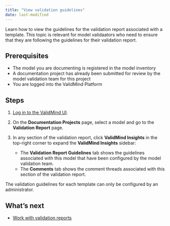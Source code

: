 ```yaml
---
title: "View validation guidelines"
date: last-modified
---
```


Learn how to view the guidelines for the validation report associated with a template. This topic is relevant for model validaators who need to ensure that they are following the guidelines for their validation report.  

## Prerequisites

* The model you are documenting is registered in the model inventory
* A documentation project has already been submitted for review by the model validation team for this project
* You are logged into the ValidMind Platform

## Steps

1. [Log in to the ValidMind UI]({{< var vm_ui >}}). 

2. On the **Documentation Projects** page, select a model and go to the  **Validation Report** page. 

1. In any section of the validation report, click **ValidMind Insights** in the top-right corner to expand the **ValidMind Insights** sidebar:
<!--- **Need image** --->

   - The **Validation Report Guidelines** tab shows the guidelines associated with this model that have been configured by the model validation team.
   - The **Comments** tab shows the comment threads associated with this section of the validation report.

::: {.column-margin}
::: {.callout-tip}
The validation guidelines for each template can only be configured by an administrator.
:::
:::

<!---
## Troubleshooting

[Include any common issues or errors that may arise during the task and how to resolve them.]
--->

## What's next

<!---* [Create project findings](create-project-findings.qmd)--->
* [Work with validation reports](work-with-validation-reports.qmd)

